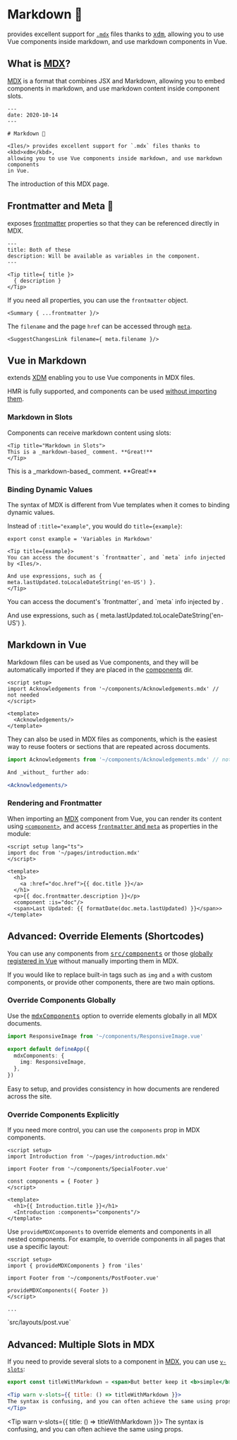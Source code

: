 [MDX]: https://v2.mdxjs.com/docs/what-is-mdx/
[XDM]: https://github.com/wooorm/xdm
[components]: /guide/development#components
[vue-jsx]: https://github.com/vuejs/jsx-next#slot
[frontmatter]: https://github.com/wooorm/xdm#frontmatter
[meta]: /guide/development#using-page-data
[component]: https://v3.vuejs.org/api/built-in-components.html#component
[mdxComponents]: /config#mdxcomponents
[enhanceApp]: /config#enhanceapp

# Markdown 📖

<Iles/> provides excellent support for [`.mdx`][mdx] files thanks to <kbd>[xdm]</kbd>, allowing you to use Vue components inside markdown, and use markdown components in Vue.

## What is [MDX]?

[MDX] is a format that combines JSX and Markdown, allowing you to embed
components in markdown, and use markdown content inside component slots.

```mdx
---
date: 2020-10-14
---

# Markdown 📖

<Iles/> provides excellent support for `.mdx` files thanks to <kbd>xdm</kbd>,
allowing you to use Vue components inside markdown, and use markdown components
in Vue.
```
<Caption>The introduction of this MDX page.</Caption>

## Frontmatter and Meta 📃

<Iles/> exposes [frontmatter] properties so that they can be referenced directly in MDX.

```mdx
---
title: Both of these
description: Will be available as variables in the component.
---

<Tip title={ title }>
  { description }
</Tip>
```

If you need all properties, you can use the `frontmatter` object.

```mdx
<Summary { ...frontmatter }/>
```

The `filename` and the page `href` can be accessed through [`meta`][meta].

```mdx
<SuggestChangesLink filename={ meta.filename }/>
```

## Vue in Markdown <VueLogo/>

<Iles/> extends [XDM] enabling you to use Vue components in MDX files.

HMR is fully supported, and components can be used [without importing them][components]. 

### Markdown in Slots

Components can receive markdown content using slots:

```mdx
<Tip title="Markdown in Slots">
This is a _markdown-based_ comment. **Great!**
</Tip>
```

<Tip title="Markdown in Slots">
This is a _markdown-based_ comment. **Great!**
</Tip>

### Binding Dynamic Values

The syntax of MDX is different from Vue templates when it comes to binding dynamic values.

Instead of `:title="example"`, you would do `title={example}`:

```mdx
export const example = 'Variables in Markdown'

<Tip title={example}>
You can access the document's `frontmatter`, and `meta` info injected by <Iles/>.

And use expressions, such as { meta.lastUpdated.toLocaleDateString('en-US') }.
</Tip>
```

<Tip title={example}>
You can access the document's `frontmatter`, and `meta` info injected by <Iles/>.

And use expressions, such as { meta.lastUpdated.toLocaleDateString('en-US') }.
</Tip>

## Markdown in Vue <VueLogo/>

Markdown files can be used as Vue components, and they will be automatically
imported if they are placed in the [components] dir.

```vue
<script setup>
import Acknowledgements from '~/components/Acknowledgements.mdx' // not needed
</script>

<template>
  <Acknowledgements/>
</template>
```

They can also be used in MDX files as components, which is the easiest way to
reuse footers or sections that are repeated across documents.

```jsx
import Acknowledgements from '~/components/Acknowledgements.mdx' // not needed

And _without_ further ado:

<Acknowledgements/>
```

### Rendering and Frontmatter

When importing an [MDX] component from Vue, you can render its content using [`<component>`][component], and access [`frontmatter` and `meta`](#frontmatter-and-meta) as properties in the module:

```vue
<script setup lang="ts">
import doc from '~/pages/introduction.mdx'
</script>

<template>
  <h1>
    <a :href="doc.href">{{ doc.title }}</a>
  </h1>
  <p>{{ doc.frontmatter.description }}</p>
  <component :is="doc"/>
  <span>Last Updated: {{ formatDate(doc.meta.lastUpdated) }}</span>>
</template>
```

## Advanced: Override Elements (Shortcodes)

You can use any components from <kbd>[src/components][components]</kbd>
or those [globally registered in Vue][enhanceApp] without manually importing them in MDX.

If you would like to replace built-in tags such as `img` and `a` with
custom components, or provide other components, there are two main options.

### Override Components Globally

Use the <kbd>[mdxComponents]</kbd> option to override elements globally
in all MDX documents.

```ts
import ResponsiveImage from '~/components/ResponsiveImage.vue'

export default defineApp({
  mdxComponents: {
    img: ResponsiveImage,
  },
})
```

<Tip title="Recommended ✨">
Easy to setup, and provides consistency in how documents are rendered across the site.
</Tip>

### Override Components Explicitly 

If you need more control, you can use the `components` prop in MDX components.

```vue
<script setup>
import Introduction from '~/pages/introduction.mdx'

import Footer from '~/components/SpecialFooter.vue'

const components = { Footer }
</script>

<template>
  <h1>{{ Introduction.title }}</h1>
  <Introduction :components="components"/>
</template>
```

Use `provideMDXComponents` to override elements and components in all nested components. For example, to override components in all pages that use a specific layout:

```vue
<script setup>
import { provideMDXComponents } from 'iles'

import Footer from '~/components/PostFooter.vue'

provideMDXComponents({ Footer })
</script>

...
```
<Caption>`src/layouts/post.vue`</Caption>

## Advanced: Multiple Slots in MDX

If you need to provide several slots to a component in [MDX], you can use [`v-slots`][vue-jsx]:

```jsx
export const titleWithMarkdown = <span>But better keep it <b>simple</b></span>

<Tip warn v-slots={{ title: () => titleWithMarkdown }}>
The syntax is confusing, and you can often achieve the same using props.
</Tip>
```


<Tip warn v-slots={{ title: () => titleWithMarkdown }}>
The syntax is confusing, and you can often achieve the same using props.
</Tip>
